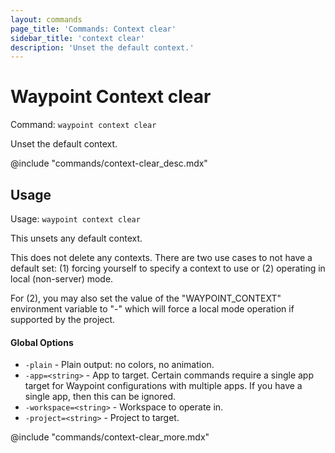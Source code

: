 ```yaml
---
layout: commands
page_title: 'Commands: Context clear'
sidebar_title: 'context clear'
description: 'Unset the default context.'
---
```


# Waypoint Context clear

Command: `waypoint context clear`

Unset the default context.

@include "commands/context-clear_desc.mdx"

## Usage

Usage: `waypoint context clear`

This unsets any default context.

This does not delete any contexts. There are two use cases to not have
a default set: (1) forcing yourself to specify a context to use or
(2) operating in local (non-server) mode.

For (2), you may also set the value of the "WAYPOINT_CONTEXT" environment
variable to "-" which will force a local mode operation if supported by
the project.

#### Global Options

- `-plain` - Plain output: no colors, no animation.
- `-app=<string>` - App to target. Certain commands require a single app target for Waypoint configurations with multiple apps. If you have a single app, then this can be ignored.
- `-workspace=<string>` - Workspace to operate in.
- `-project=<string>` - Project to target.

@include "commands/context-clear_more.mdx"
